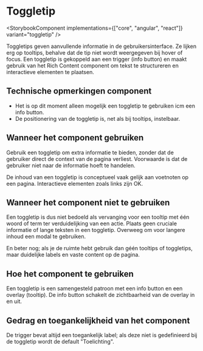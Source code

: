 
# Toggletip

<StorybookComponent implementations={["core", "angular", "react"]} variant="toggletip" />

Toggletips geven aanvullende informatie in de gebruikersinterface. Ze lijken erg op tooltips, behalve dat de tip niet wordt weergegeven bij hover of focus. Een toggletip is gekoppeld aan een trigger (info button) en maakt gebruik van het Rich Content component om tekst te structureren en interactieve elementen te plaatsen.

## Technische opmerkingen component

- Het is op dit moment alleen mogelijk een toggletip te gebruiken icm een info button.
- De positionering van de toggletip is, net als bij tooltips, instelbaar.

## Wanneer het component gebruiken

Gebruik een toggletip om extra informatie te bieden, zonder dat de gebruiker direct de context van de pagina verliest. Voorwaarde is dat de gebruiker niet naar de informatie hoeft te handelen.

De inhoud van een toggletip is conceptueel vaak gelijk aan voetnoten op een pagina. Interactieve elementen zoals links zijn OK.

## Wanneer het component niet te gebruiken

Een toggletip is dus niet bedoeld als vervanging voor een tooltip met één woord of term ter verduidelijking van een actie. Plaats geen cruciale informatie of lange teksten in een toggletip. Overweeg om voor langere inhoud een modal te gebruiken.

En beter nog; als je de ruimte hebt gebruik dan géén tooltips of toggletips, maar duidelijke labels en vaste content op de pagina.

## Hoe het component te gebruiken

Een toggletip is een samengesteld patroon met een info button en een overlay (tooltip). De info button schakelt de zichtbaarheid van de overlay in en uit.

## Gedrag en toegankelijkheid van het component

De trigger bevat altijd een toegankelijk label; als deze niet is gedefinieerd bij de toggletip wordt de default "Toelichting".
